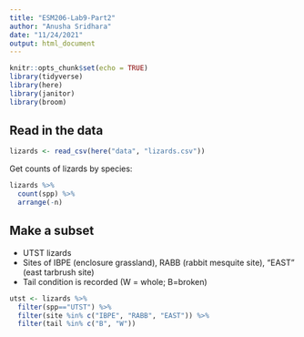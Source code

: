 ```yaml
---
title: "ESM206-Lab9-Part2"
author: "Anusha Sridhara"
date: "11/24/2021"
output: html_document
---
```


```r
knitr::opts_chunk$set(echo = TRUE)
library(tidyverse)
library(here)
library(janitor)
library(broom)
```

## Read in the data
```r
lizards <- read_csv(here("data", "lizards.csv"))
```


Get counts of lizards by species: 
```r
lizards %>% 
  count(spp) %>% 
  arrange(-n)
```


## Make a subset

- UTST lizards
- Sites of IBPE (enclosure grassland), RABB (rabbit mesquite site), "EAST" (east tarbrush site)
- Tail condition is recorded (W = whole; B=broken)

```r
utst <- lizards %>% 
  filter(spp=="UTST") %>% 
  filter(site %in% c("IBPE", "RABB", "EAST")) %>% 
  filter(tail %in% c("B", "W"))
```
























